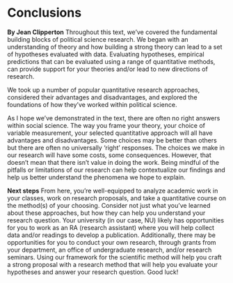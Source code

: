 # Conclusions

**By Jean Clipperton**
Throughout this text, we’ve covered the fundamental building blocks of political science research. We began with an understanding of theory and how building a strong theory can lead to a set of hypotheses evaluated with data. Evaluating hypotheses, empirical predictions that can be evaluated using a range of quantitative methods, can provide support for your theories and/or lead to new directions of research. 

We took up a number of popular quantitative research approaches, considered their advantages and disadvantages, and explored the foundations of how they’ve worked within political science. 

As I hope we’ve demonstrated in the text, there are often no right answers within social science. The way you frame your theory, your choice of variable measurement, your selected quantitative approach will all have advantages and disadvantages. Some choices may be better than others but there are often no universally ‘right’ responses. The choices we make in our research will have some costs, some consequences. However, that doesn’t mean that there isn’t value in doing the work. Being mindful of the pitfalls or limitations of our research can help contextualize our findings and help us better understand the phenomena we hope to explain. 


**Next steps**
From here, you’re well-equipped to analyze academic work in your classes, work on research proposals, and take a quantitative course on the method(s) of your choosing. Consider not just what you’ve learned about these approaches, but how they can help you understand your research question. Your university (in our case, NU) likely has opportunities for you to work as an RA (research assistant) where you will help collect data and/or readings to develop a publication. Additionally, there may be opportunities for you to conduct your own research, through grants from your department, an office of undergraduate research, and/or research seminars. Using our framework for the scientific method will help you craft a strong proposal with a research method that will help you evaluate your hypotheses and answer your research question. Good luck! 

